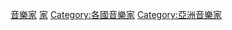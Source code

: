 {{Commonscat|Musicians from Malaysia}}

[[Category:各職業馬來西亞人|音樂家]]
[[Category:馬來西亞音樂|家]]
[[Category:各國音樂家|Category:各國音樂家]]
[[Category:亞洲音樂家|Category:亞洲音樂家]]
